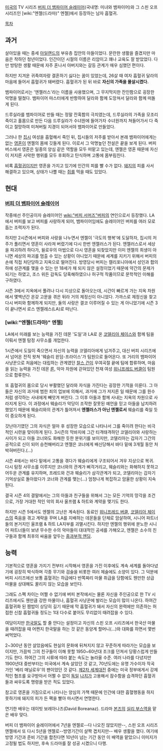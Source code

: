 [[미국]]의 TV 시리즈 [[버피 더 뱀파이어 슬레이어]](국내명: 미녀와 뱀파이어)와 그 스핀 오프 시리즈인 [wiki:"엔젤(드라마)" 엔젤]에서 등장하는 남자 흡혈귀.

[[목차]]
== 과거 ==
살아있을 때는 중세 [[아일랜드]]의 부유층 집안의 아들이었다. 문란한 생활을 즐겼지만 마음은 착하던 청년이었다. 인간이던 시절의 이름은 리암이고 꽤나 교육도 잘 받았었다. 다만 방탕한 생활 때문에 자주 혼나서 아버지와는 갈등 관계가 매우 심했던 편이다.

하지만 지겨운 귀족여자랑 결혼하기 싫다는 꿈이 있었는데, 26살 때 여자 흡혈귀 달라의 마음에 들어서 흡혈귀가 돼버렸다. 흡혈귀가 된 뒤 바로 '''자신의 가족을 몰살시켰다.'''

뱀파이어로서는 '엔젤러스'라는 이름을 사용했으며, 그 무지막지한 잔인함으로 굉장한 악명을 떨쳤다. 뱀파이어 마스터에게 반항하여 달라와 함께 도망쳐서 달라와 함께 떠돌게 된다.

드루실라를 뱀파이어로 만들 때는 정말 잔혹함의 극치였는데, 드루실라의 가족을 모조리 죽이고 홀몸으로 만든 다음 드루실라가 수녀원에 들어가자 수녀원까지 쳐들어가서 다 죽이고 절망하여 미쳐버릴 지경이 되어서야 뱀파이어로 만들었다.

그러나 한 [[집시]] 여성을 흡혈해서 죽인 뒤, 집시들의 저주를 받아서 본래 뱀파이어에게는 없는 [[영혼]]이 엔젤의 몸에 깃들게 된다. 이로서 그 악명높던 전설은 끝을 보게 된다. 버피버스에서 영혼은 일종의 양심 같은 역할을 모두 떠맡고 있는데, 엔젤은 영혼 때문에 자신이 저지른 사악한 행위를 모두 후회하고 탄식하며 고통에 몸부림친다.

비록 [[흡혈귀]]이지만 영혼을 가지고 있기에 인간의 피를 빨 수가 없다. [[돼지]]의 피를 사서 해결하고 있으며, 상태가 나쁠 때는 [[쥐]]를 먹을 때도 있었다.

== 현대 ==
=== [[버피 더 뱀파이어 슬레이어]] ===
작중에선 주인공이자 슬레이어인 [[wiki:"버피 서머즈"버피]]의 연인으로서 등장했다. LA에서 버피를 보고 버피를 사랑하게 되어, 뱀파이어임에도 슬레이어인 버피를 여러 모로 돕는 조력자가 된다.

하지만 2시즌에서 버피와 사랑을 나누면서 엔젤이 '극도의 행복'에 도달하자, 집시의 저주가 풀리면서 영혼이 사라져 버렸기에 다시 한번 엔젤러스가 된다. 엔젤러스로서 세상을 파괴하려 하다가, 윌로우의 마법으로 다시 영혼을 되찾았지만 이미 엔젤의 희생이 아니면 세상의 파괴를 멈출 수 있는 상황이 아니었기 때문에 세계를 지키기 위해서 버피의 손에 직접 처단당하고 지옥으로 떨어진다. 방영당시 버피는 캘리포니아에서 성인과 합의 하에 성관계를 맺을 수 있는 만 18세가 채 되지 않은 설정이었기 때문에 약간의 문제가 되기는 하였고, 조스 위든 감독도 당혹해하였으나 허구적 작품이므로 문학적인 이해를 구하였다. 

시즌 3에서 지옥에서 풀려나 다시 지상으로 돌아오는데, 시간이 빠르게 가는 지옥 차원에서 몇백년간 온갖 고문을 겪은 뒤라 거의 제정신이 아니었다. 가까스로 제정신을 찾고 다시 버피와 함께하게 되지만, 둘의 사랑은 결코 이루어질 수 있는 게 아니었기에 시즌 3이 끝나면서 로스 엔젤레스(LA)로 떠난다.

=== [wiki:"엔젤(드라마)" 엔젤] ===
LA에서 미래를 보는 능력을 가진 데몬 '도일'과 LA로 온 [[코델리아 체이스]]와 함께 팀을 이뤄서 엔젤 탐정 사무소를 개업한다. 

1시즌에서 도일이 죽으면서 자신의 능력을 코델리아에게 넘겨주고, 대신 버피 시리즈에서 넘어온 전직 왓쳐 '웨슬리 윈덤-프라이스'가 팀원으로 들어온다. 또 거리의 뱀파이어 사냥꾼으로 처음에는 대립하는 관계였던 [[찰스 건]]이 우여곡절 끝에 팀에 합류하며, 마음을 읽는 능력을 가진 데몬 [[론]], 악마 차원에 갇혀있던 천재 여성 [[위니프레드 버클]]이 팀원으로 합류한다.

또 흡혈귀의 몸으로 당시 부활했던 달라와 자식을 가진다는 굉장한 기적을 이룬다. 그 아들은 자신의 과거에 범한 죄의 업보에 의해서, 과거에 그가 저지른 일 때문에 그를 원수처럼 생각하는 사내에게 빼앗겨 버린다. 그 이후 아들과 함께 사내는 지옥의 차원으로 사라지게 된다. 이 과정에서 웨슬리가 악당이 조작한 잘못된 예언을 믿고 아들을 납치하려 했었기 때문에 웨슬리와의 관계가 틀어져서 '''엔젤러스가 아닌 엔젤로서''' 웨슬리를 죽일 듯이 증오하게 된다.

갓난아기였던 그의 자식은 얼마 후 성장한 모습으로 나타나서 그를 죽이려 한다는 비극적인 시련을 맞이하게 된다. 3시즌의 막바지에 그간 티격태격하던 코델리아와 사랑하는 사이가 되고 아들 코너와도 화해한 듯한 분위기를 보이지만, 코델리아는 갑자기 그간의 공적으로 신이 되어 승천해버리고 엔젤은 코너에게 배신당해서 바다 밑에 3개월 동안 처박혀버린다.(…)

시즌 4에서는 바다 밑에서 고통을 겪다가 웨슬리에게 구조되어서 겨우 지상으로 복귀. 다시 탐정 사무소를 이루지만 코너와의 관계가 삐걱거리고, 웨슬리와는 화해하지 못하고 어두운 관계를 유지하며, 프레드와 건과 웨슬리가 삼각관계가 되고, 코델리아는 갑자기 기억상실로 돌아왔다가 코너와 관계를 맺는(…) 엄청나게 복잡하고 암울한 상황이 지속된다.

결국 시즌 4의 결말에서는 그의 아들과 친구들을 위해서 그는 모든 기억의 망각을 조건으로, 가장 거대한 적인 악의 회사 울프램 & 하트와 계약을 맺기도 한다.

하지만 시즌 5에서도 엔젤의 고난은 계속된다. 동료인 [[위니프레드 버클]], [[코델리아 체이스]]의 죽음을 겪고 계략을 꾸며 LA를 지배하는 데몬들을 단체로 암살하여, 시니어 파트너들의 본거지인 울프램 & 하트 LA지부를 괴멸시킨다. 하지만 엔젤의 행위에 분노한 시니어 파트너들이 보낸 무수한 수의 악마들이 대대적인 공세를 가해오고, 엔젤은 소수의 친구들과 함께 최후의 싸움을 앞두는 [[중과부적 엔딩]].

== 능력 ==
기본적으로 영혼을 가지기 전부터 시작해서 영혼을 가진 이후에도 계속 세계를 돌아다녔기에 굉장히 박식하며 각종 무기와 검술을 비롯한 여러 체술에도 소양이 있다. 그 덕분에 버피 시리즈에선 보통 흡혈귀는 하급에다 반쪽짜리 마물 취급을 당함에도 웬만한 상급 마물을 상대해도 꿀리지 않는 모습을 보인다.

그래도 스펙 차이는 어쩔 수 없기에 버피 본작에서는 물론 자신을 주인공으로 한 TV 시리즈에서도 웬만큼 강한 마물이나, 흡혈귀 사냥꾼에 발리는 모습이 많이 나온다. 하여간 흡혈귀화 된 짬밥이 상당히 길기 때문에 막 흡혈귀가 돼서 자신의 완력에만 의존하는 허접한 신참 흡혈귀들 정도는 1대 다수로 붙어도 무리없이 때려잡을 수 있다.

여담이지만 [[한국]]말도 할 줄 안다는 설정이고 자신의 스핀 오프 시리즈에서 한국산 마물을 때려잡을 때 어쩐지 한국말을 하는 것 같은 동양계 할머니(...)와 대화를 하면서 몇번 써먹었다. 

2~300년 동안 살았음에도 현실의 문화에 뒤쳐지지 않고 꾸준하게 따라가는 모습을 보이지만, 가끔씩 그의 친구들이 이해 못할 1950~60년대 조크를 던져서 당황스럽게 만들기도 한다. 하여간 그의 시류에 따라 붙는 속도는 놀라울 수준. 여러 나라를 다녔지만 1900년대 중반부터는 미국에서 계속 살았던 것 같고, 70년도에는 유명 가수이자 작곡가인 '베리 매닐로우'의 팬이었던 것 같다. [[제2차 세계대전]] 중에는 미국 정부에게서 강제적인 협조를 요구받아서 어쩔 수 없이 [[독일]] [[나치]]가 고용해서 잠수함을 습격하던 흡혈귀들과 싸우도록 명령을 받은 적도 있었다.  

참고로 영혼을 가짐으로서 나타나는 양심의 가책 때문에 인간에 대한 흡혈행동을 하지 못하기에 돼지의 피가 든 팩을 빨아 마시면서 연명한다.

연기한 배우는 데이빗 보레아나즈(David Boreanaz). 드라마 [[본즈]]의 [[실리 부스]]역을 맡은 배우 맞다.

버피 더 뱀파이어 슬레이어에서 7년을 엔젤로--다 나오진 않았지만--, 스핀 오프 시리즈 엔젤에서 또 다시 5년을 엔젤로--방영기간이 살짝 겹치지만-- 배우 생활을 했다. 여기에 방영 기간과 준비 기간을 합친다면 10년이 넘는 기간 동안 이 배역을 맡았으니 이미지가 고정될 법도 하지만, 후속 드라마를 잘 성공 시켰으니 다행.
